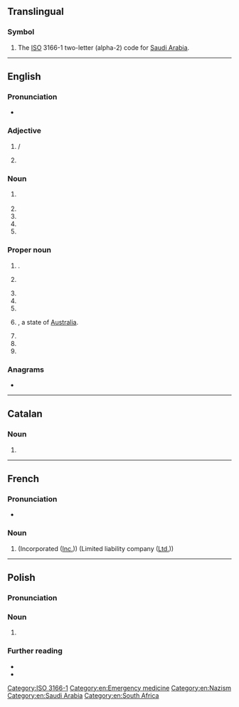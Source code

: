 {{also|ᎦᎪ|Appendix:Variations of "sa"}}
==Translingual==

===Symbol===
{{head|mul|symbol}}

# The [[ISO]] 3166-1 two-letter (alpha-2) code for [[Saudi Arabia]].

[[Category:ISO 3166-1]]

----

==English==

===Pronunciation===
* {{audio|en|en-au-SA.ogg|Audio (AU)}}

===Adjective===
{{en-adj|-}}

# {{lb|en|anatomy|medicine}} {{abbreviation of|en|sinoatrial|nodot=1}} / {{abbreviation of|en|sinoauricular|notext=1}}
#: {{ux|en|'''SA''' block;&nbsp; [[SA node|'''SA''' node]]}}
# {{lb|en|in gay personal advertisements}} {{abbreviation of|en|straight-acting}}

===Noun===
{{en-noun|~}}

# {{init of|en|sexual abuse}}
#: {{hypo|en|CSA}}
# {{init of|en|special agent}}
# {{init of|en|small arms}}
# {{init of|en|surface area}}
# {{init of|en|simulated annealing}}

===Proper noun===
{{en-prop}}

# {{init of|en|[[North Sulawesi]]|dot=,}} {{place|en|province|c/Indonesia|a=a}}.
# {{lb|en|sports}} {{init of|en|San Antonio}}
# {{init of|en|South Africa}}
# {{init of|en|South America}}
# {{init of|en|Saudi Arabia}}
# {{lb|en|Australia}} {{init of|en|South Australia|nodot=1}}, a state of [[Australia]].
#: {{cot|en|ACT|NSW|NT|QLD|TAS|VIC|WA}}
# {{abbreviation of|en|Sturmabteilung}}
# {{init of|en||Stage Accompany}}
# {{init of|en|San Andreas}}

===Anagrams===
* {{anagrams|en|a=as|A's|A*'s|A*s|A+'s|A-'s|A/S|AS|As|A−'s|A♭s|A♯s|a's|a.s.|as|as-}}

[[Category:en:Emergency medicine]]
[[Category:en:Nazism]]
[[Category:en:Saudi Arabia]]
[[Category:en:South Africa]]

----

==Catalan==
{{wikipedia|lang=ca}}

===Noun===
{{head|ca|noun}}

# {{initialism of|ca|societat anònima}}

----

==French==

===Pronunciation===
* {{audio|fr|LL-Q150 (fra)-WikiLucas00-SA.wav|Audio}}

===Noun===
{{head|fr|noun}}

# {{init of|fr|[[société]] [[anonyme]]|nodot=1}} (Incorporated ([[Inc.]])) (Limited liability company ([[Ltd.]]))

----

==Polish==

===Pronunciation===
{{pl-p|es'a|a=Pl-SA.ogg|h=S.A}}

===Noun===
{{head|pl|noun}}

# {{lb|pl|business|finance|law}} {{initialism of|pl|spółka akcyjna}}

===Further reading===
* {{R:pl:WSJP}}
* {{R:pl:PWN}}